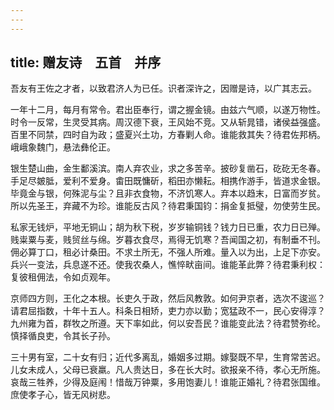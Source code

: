 ```yaml
---
---
---
```

title: 赠友诗　五首　并序
---



吾友有王佐之才者，以致君济人为已任。识者深许之，因赠是诗，以广其志云。

一年十二月，每月有常令。君出臣奉行，谓之握金镜。由兹六气顺，以遂万物性。时令一反常，生灵受其病。周汉德下衰，王风始不竞。又从斩晁错，诸侯益强盛。百里不同禁，四时自为政；盛夏兴土功，方春剿人命。谁能救其失？待君佐邦柄。峨峨象魏门，悬法彝伦正。

银生楚山曲，金生鄱溪滨。南人弃农业，求之多苦辛。披砂复凿石，矻矻无冬春。手足尽皴胝，爱利不爱身。畬田既慵斫，稻田亦懒耘。相携作游手，皆道求金银。毕竟金与银，何殊泥与尘？且非衣食物，不济饥寒人。弃本以趋末，日富而岁贫。所以先圣王，弃藏不为珍。谁能反古风？待君秉国钧：捐金复抵璧，勿使劳生民。

私家无钱炉，平地无铜山；胡为秋下税，岁岁输铜钱？钱力日已重，农力日已殚。贱粜粟与麦，贱贸丝与绵。岁暮衣食尽，焉得无饥寒？吾闻国之初，有制垂不刊。佣必算丁口，租必计桑田。不求土所无，不强人所难。量入以为出，上足下亦安。兵兴一变法，兵息遂不还。使我农桑人，憔悴畎亩间。谁能革此弊？待君秉利权：复彼租佣法，令如贞观年。

京师四方则，王化之本根。长吏久于政，然后风教敦。如何尹京者，选次不逡巡？请君屈指数，十年十五人。科条日相矫，吏力亦以勤；宽猛政不一，民心安得淳？九州雍为首，群牧之所遵。天下率如此，何以安吾民？谁能变此法？待君赞弥纶。慎择循良吏，令其长子孙。

三十男有室，二十女有归；近代多离乱，婚姻多过期。嫁娶既不早，生育常苦迟。儿女未成人，父母已衰羸。凡人贵达日，多在长大时。欲报亲不待，孝心无所施。哀哉三牲养，少得及庭闱！惜哉万钟粟，多用饱妻儿！谁能正婚礼？待君张国维。庶使孝子心，皆无风树悲。
